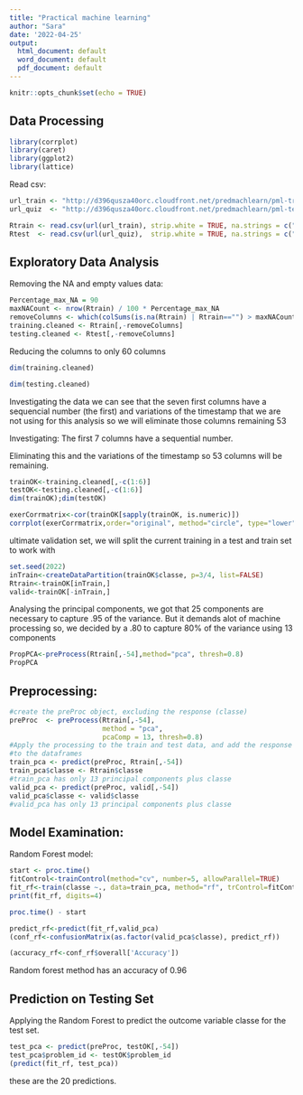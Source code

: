 ---
title: "Practical machine learning"
author: "Sara"
date: '2022-04-25'
output:
  html_document: default
  word_document: default
  pdf_document: default
---

```{r setup, include=FALSE}
knitr::opts_chunk$set(echo = TRUE)
```

## Data Processing

```{r cars}
library(corrplot)
library(caret)
library(ggplot2)
library(lattice)
```

Read csv:

```{r}
url_train <- "http://d396qusza40orc.cloudfront.net/predmachlearn/pml-training.csv"
url_quiz  <- "http://d396qusza40orc.cloudfront.net/predmachlearn/pml-testing.csv"
```

```{r cars}
Rtrain <- read.csv(url(url_train), strip.white = TRUE, na.strings = c("NA",""))
Rtest  <- read.csv(url(url_quiz),  strip.white = TRUE, na.strings = c("NA",""))
```

## Exploratory Data Analysis

Removing the NA and empty values data:

```{r pressure, echo=FALSE}
Percentage_max_NA = 90
maxNACount <- nrow(Rtrain) / 100 * Percentage_max_NA
removeColumns <- which(colSums(is.na(Rtrain) | Rtrain=="") > maxNACount)
training.cleaned <- Rtrain[,-removeColumns]
testing.cleaned <- Rtest[,-removeColumns]
```

Reducing the columns to only 60 columns

```{r}
dim(training.cleaned)
```

```{r}
dim(testing.cleaned)
```

Investigating the data we can see that the seven first columns have a sequencial number (the first) and variations of the timestamp that we are not using for this analysis so we will eliminate those columns remaining 53

Investigating: The first 7 columns have a sequential number.

Eliminating this and the variations of the timestamp so 53 columns will be remaining.

```{r}
trainOK<-training.cleaned[,-c(1:6)]
testOK<-testing.cleaned[,-c(1:6)]
dim(trainOK);dim(testOK)
```

```{r}
exerCorrmatrix<-cor(trainOK[sapply(trainOK, is.numeric)])  
corrplot(exerCorrmatrix,order="original", method="circle", type="lower", tl.cex=0.45, tl.col="black", number.cex=0.25)
```

ultimate validation set, we will split the current training in a test and train set to work with

```{r}
set.seed(2022)
inTrain<-createDataPartition(trainOK$classe, p=3/4, list=FALSE)
Rtrain<-trainOK[inTrain,]
valid<-trainOK[-inTrain,] 
```

Analysing the principal components, we got that 25 components are necessary to capture .95 of the variance. But it demands alot of machine processing so, we decided by a .80 to capture 80% of the variance using 13 components

```{r}
PropPCA<-preProcess(Rtrain[,-54],method="pca", thresh=0.8)
PropPCA
```

## Preprocessing:

```{r}
#create the preProc object, excluding the response (classe)
preProc  <- preProcess(Rtrain[,-54], 
                       method = "pca",
                       pcaComp = 13, thresh=0.8) 
#Apply the processing to the train and test data, and add the response 
#to the dataframes
train_pca <- predict(preProc, Rtrain[,-54])
train_pca$classe <- Rtrain$classe
#train_pca has only 13 principal components plus classe
valid_pca <- predict(preProc, valid[,-54])
valid_pca$classe <- valid$classe
#valid_pca has only 13 principal components plus classe
```

## Model Examination:

Random Forest model:

```{r}
start <- proc.time()
fitControl<-trainControl(method="cv", number=5, allowParallel=TRUE)
fit_rf<-train(classe ~., data=train_pca, method="rf", trControl=fitControl)
print(fit_rf, digits=4) 
```

```{r}
proc.time() - start
```

```{r}
predict_rf<-predict(fit_rf,valid_pca)  
(conf_rf<-confusionMatrix(as.factor(valid_pca$classe), predict_rf))
```

```{r}
(accuracy_rf<-conf_rf$overall['Accuracy'])
```

Random forest method has an accuracy of 0.96

## Prediction on Testing Set

Applying the Random Forest to predict the outcome variable classe for the test set.

```{r}
test_pca <- predict(preProc, testOK[,-54])
test_pca$problem_id <- testOK$problem_id
(predict(fit_rf, test_pca))
```

these are the 20 predictions.
